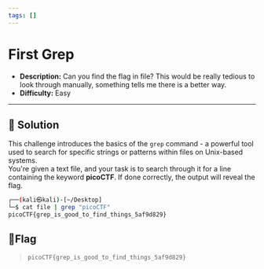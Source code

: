 ---
tags: []
---
# First Grep

- **Description:** Can you find the flag in file? This would be really tedious to look through manually, something tells me there is a better way.
- **Difficulty:** Easy

---

## 🔎 Solution
This challenge introduces the basics of the `grep` command - a powerful tool used to search for specific strings or patterns within files on Unix-based systems.  
You're given a text file, and your task is to search through it for a line containing the keyword **picoCTF**. If done correctly, the output will reveal the flag.
```bash
┌──(kali㉿kali)-[~/Desktop]
└─$ cat file | grep "picoCTF"
picoCTF{grep_is_good_to_find_things_5af9d829}
```

## 🚩Flag
> `picoCTF{grep_is_good_to_find_things_5af9d829}`

